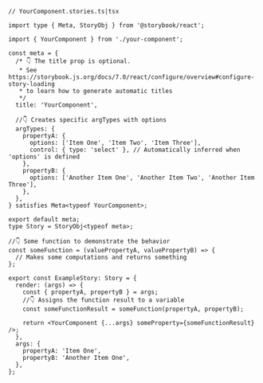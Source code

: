 ```tsx
// YourComponent.stories.ts|tsx

import type { Meta, StoryObj } from '@storybook/react';

import { YourComponent } from './your-component';

const meta = {
  /* 👇 The title prop is optional.
   * See https://storybook.js.org/docs/7.0/react/configure/overview#configure-story-loading
   * to learn how to generate automatic titles
   */
  title: 'YourComponent',

  //👇 Creates specific argTypes with options
  argTypes: {
    propertyA: {
      options: ['Item One', 'Item Two', 'Item Three'],
      control: { type: 'select' }, // Automatically inferred when 'options' is defined
    },
    propertyB: {
      options: ['Another Item One', 'Another Item Two', 'Another Item Three'],
    },
  },
} satisfies Meta<typeof YourComponent>;

export default meta;
type Story = StoryObj<typeof meta>;

//👇 Some function to demonstrate the behavior
const someFunction = (valuePropertyA, valuePropertyB) => {
  // Makes some computations and returns something
};

export const ExampleStory: Story = {
  render: (args) => {
    const { propertyA, propertyB } = args;
    //👇 Assigns the function result to a variable
    const someFunctionResult = someFunction(propertyA, propertyB);

    return <YourComponent {...args} someProperty={someFunctionResult} />;
  },
  args: {
    propertyA: 'Item One',
    propertyB: 'Another Item One',
  },
};
```

